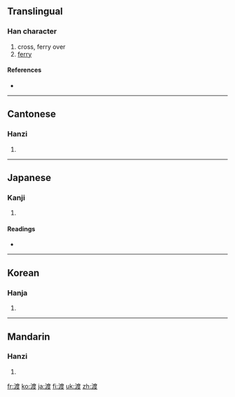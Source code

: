 ==Translingual==

===Han character===
{{Han char|rn=85|rad=水|as=09|sn=12|four=3014<sub>7</sub>|canj=水戈廿水 (EITE)|ids=⿰[[氵]][[度]]}}

# cross, ferry over
# [[ferry]]

====References====
* {{Han ref|kx=0634.010|dkj=17765|dj=1040.080|hdz=31683.120|uh=6E21|ud=28193|bh=B4E7|bd=46311}}

----

==Cantonese==

===Hanzi===
{{yue-hanzi|jyut=|y=dou6}}

# {{defn|Cantonese}}

----

==Japanese==

===Kanji===
{{ja-kanji|grade=c|rs=水09}}

# {{defn|Japanese}}

====Readings====
* {{ja-readings|on=[[と]] (to)|kun=[[わたる]] (wataru), [[わたす]] (watasu), [[わたし]] (watashi)}}

----

==Korean==

===Hanja===
{{ko-hanja|hangeul=도|eumhun=|rv=do|mr=to|y=to}}

# {{defn|Korean}}

----

==Mandarin==

===Hanzi===
{{cmn-hanzi|pin=[[dù]] ([[du4]]), [[fēng]] ([[feng1]])|wg=tu<sup>4</sup>, feng<sup>1</sup>}}

# {{defn|Mandarin}}

[[fr:渡]]
[[ko:渡]]
[[ja:渡]]
[[fi:渡]]
[[uk:渡]]
[[zh:渡]]